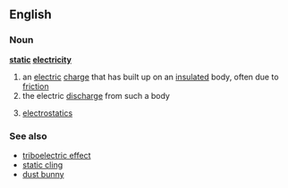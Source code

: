 ==English==
===Noun===
{{wikipedia}}
'''[[static]] [[electricity]]'''
# an [[electric]] [[charge]] that has built up on an [[insulated]] body, often due to [[friction]]
# the electric [[discharge]] from such a body
#{{physics}} [[electrostatics]]
===See also===
*[[triboelectric effect]]
*[[static cling]]
*[[dust bunny]]